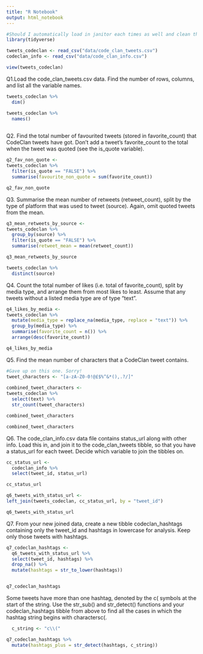 ```yaml
---
title: "R Notebook"
output: html_notebook
---
```


```r
#Should I automatically load in janitor each times as well and clean the columns?
library(tidyverse)

tweets_codeclan <- read_csv("data/code_clan_tweets.csv")
codeclan_info <- read_csv("data/code_clan_info.csv")
```

```r
view(tweets_codeclan)
```


Q1.Load the code_clan_tweets.csv data. Find the number of rows, columns, and list all the variable names.

```r
tweets_codeclan %>%
  dim()

tweets_codeclan %>%
  names()
  
```

Q2. Find the total number of favourited tweets (stored in favorite_count) that CodeClan tweets have got. Don’t add a tweet’s favorite_count to the total when the tweet was quoted (see the is_quote variable).

```r
q2_fav_non_quote <-
tweets_codeclan %>% 
  filter(is_quote == "FALSE") %>% 
  summarise(favourite_non_quote = sum(favorite_count))

q2_fav_non_quote
```

Q3. Summarise the mean number of retweets (retweet_count), split by the type of platform that was used to tweet (source). Again, omit quoted tweets from the mean.

```r

q3_mean_retweets_by_source <-
tweets_codeclan %>%
  group_by(source) %>% 
  filter(is_quote == "FALSE") %>% 
  summarise(retweet_mean = mean(retweet_count))

q3_mean_retweets_by_source

```

```r
tweets_codeclan %>% 
  distinct(source)
```

Q4. Count the total number of likes (i.e. total of favorite_count), split by media type, and arrange them from most likes to least. Assume that any tweets without a listed media type are of type “text”.

```r
q4_likes_by_media <-
tweets_codeclan %>%
  mutate(media_type = replace_na(media_type, replace = "text")) %>% 
  group_by(media_type) %>% 
  summarise(favorite_count = n()) %>% 
  arrange(desc(favorite_count))

q4_likes_by_media
```

Q5. Find the mean number of characters that a CodeClan tweet contains.

```r
#Gave up on this one. Sorry!
tweet_characters <- "[a-zA-Z0-0!@£$%^&*(),.?/]"
  
combined_tweet_characters <-
tweets_codeclan %>%
  select(text) %>% 
  str_count(tweet_characters)

combined_tweet_characters
```

```r
combined_tweet_characters
```


Q6. The code_clan_info.csv data file contains status_url along with other info. Load this in, and join it to the code_clan_tweets tibble, so that you have a status_url for each tweet. Decide which variable to join the tibbles on.

```r
cc_status_url <- 
  codeclan_info %>% 
  select(tweet_id, status_url)

cc_status_url
```

```r
q6_tweets_with_status_url <-
left_join(tweets_codeclan, cc_status_url, by = "tweet_id")

q6_tweets_with_status_url
```

Q7. From your new joined data, create a new tibble codeclan_hashtags containing only the tweet_id and hashtags in lowercase for analysis. Keep only those tweets with hashtags.

```r
q7_codeclan_hashtags <-
  q6_tweets_with_status_url %>%
  select(tweet_id, hashtags) %>%
  drop_na() %>%
  mutate(hashtags = str_to_lower(hashtags))


q7_codeclan_hashtags

```

Some tweets have more than one hashtag, denoted by the c( symbols at the start of the string. Use the str_sub() and str_detect() functions and your codeclan_hashtags tibble from above to find all the cases in which the hashtag string begins with charactersc(.

```r
  c_string <- "c\\("

q7_codeclan_hashtags %>% 
  mutate(hashtags_plus = str_detect(hashtags, c_string))
```

